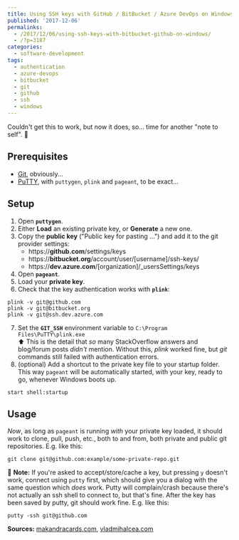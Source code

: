 ---
title: Using SSH keys with GitHub / BitBucket / Azure DevOps on Windows
published: '2017-12-06'
permalinks:
  - /2017/12/06/using-ssh-keys-with-bitbucket-github-on-windows/
  - /?p=3187
categories:
  - software-development
tags:
  - authentication
  - azure-devops
  - bitbucket
  - git
  - github
  - ssh
  - windows
---

Couldn't get this to work, but now it does, so... time for another "note to self". 🙂

## Prerequisites

- [Git](https://git-scm.com/downloads), obviously...
- [PuTTY](http://www.putty.org), with `puttygen`, `plink` and `pageant`, to be exact...

## Setup

1. Open <b>`puttygen`</b>.
2. Either <b>Load</b> an existing private key, or <b>Generate</b> a new one.
3. Copy the <b>public key</b> ("Public key for pasting ...") and add it to the git provider settings:
   - https://<b>github.com</b>/settings/keys
   - https://<b>bitbucket.org</b>/account/user/[username]/ssh-keys/
   - https://<b>dev.azure.com</b>/[organization]/\_usersSettings/keys
4. Open <b>`pageant`</b>.
5. Load your <b>private key</b>.
6. Check that the key authentication works with <b>`plink`</b>:

```dos
plink -v git@github.com
plink -v git@bitbucket.org
plink -v git@ssh.dev.azure.com
```

7. Set the <b>`GIT_SSH`</b> environment variable to <code>C:\Program Files\PuTTY\plink.exe</code>  
   ⬆ This is the detail that _so_ many StackOverflow answers and blog/forum
   posts _didn't_ mention. Without this, <var>plink</var> worked fine,
   but <var>git</var> commands still failed with authentication errors.
8. (optional) Add a shortcut to the private key file to your startup folder.
   This way `pageant` will be automatically started, with your key,
   ready to go, whenever Windows boots up.

```dos
start shell:startup
```

## Usage

_Now_, as long as `pageant` is running _with_ your
private key loaded, it should work to clone, pull, push, etc., both to and from,
both private and public git repositories. E.g. like this:

```dos
git clone git@github.com:example/some-private-repo.git
```

📝 **Note:** If you're asked to accept/store/cache a key, but pressing `y` doesn't
work, connect using `putty` first, which should give you a dialog with the same question
which _does_ work. Putty will complain/crash because there's not actually
an ssh shell to connect to, but that's fine. After the key has been saved by putty,
git should work fine. E.g. like this:

```dos
putty -ssh git@github.com
```

**Sources:** <a href="https://makandracards.com/makandra/1303-how-to-use-git-on-windows-with-putty">makandracards.com</a>, <a href="https://vladmihalcea.com/tutorials/git/windows-git-ssh-authentication-to-github/">vladmihalcea.com</a>

